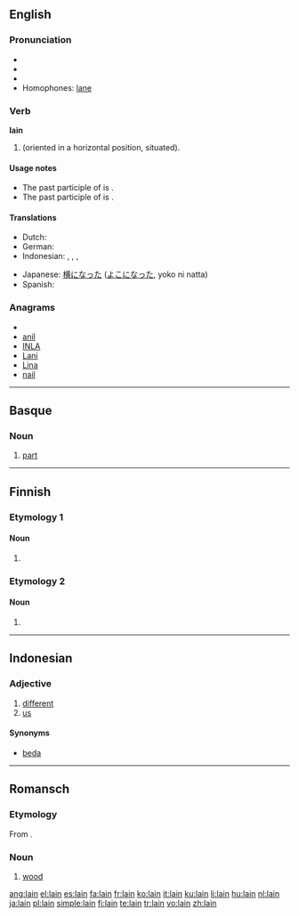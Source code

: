 ==English==

===Pronunciation===
* {{IPA|/lein/}}
* {{audio|en-us-lain.ogg|Audio (US)}}
* {{rhymes|eɪn}}
* Homophones: [[lane]]

===Verb===
'''lain'''

# {{past participle of|[[lie#Etymology 1|lie]]|nodot=1}} (oriented in a horizontal position, situated).

====Usage notes====
* The past participle of {{term||[[lie#Etymology 2|lie]]|deceive}} is {{term|lied|lang=en}}.
* The past participle of {{term||[[lay#Etymology 1|lay]]|put down}} is {{term|laid|lang=en}}.

====Translations====
{{trans-top|situated horizontally}}
* Dutch: {{t+|nl|gelegen}}
* German: {{t+|de|gelegen}}
* Indonesian: {{t-|id|baring|alt=berbaring|xs=Indonesian}}, {{t-|id|baring|alt=membaringkan|xs=Indonesian}}, {{t-|id|baring|alt=dibaringkan|xs=Indonesian}}, {{t-|id|baring|alt=terbaring|xs=Indonesian}}
{{trans-mid}}
* Japanese: [[横になった]] ([[よこになった]], yoko ni natta)
* Spanish: {{t-|es|tumbado}}
{{trans-bottom}}

===Anagrams===
* {{alphagram|ailn}}
* [[anil#English|anil]]
* [[INLA#English|INLA]]
* [[Lani#English|Lani]]
* [[Lina#English|Lina]]
* [[nail#English|nail]]

----

==Basque==

===Noun===
{{eu-noun}}

# [[part]]

----

==Finnish==

===Etymology 1===

====Noun====
{{infl|fi|noun form}}

# {{fi-form of|type=noun|case=instructive|pl=plural|[[laki]]}}

===Etymology 2===

====Noun====
{{infl|fi|noun form}}

# {{fi-form of|type=noun|case=genitive|pl=singular|[[laki]]}}

----

==Indonesian==

===Adjective===
{{infl|id|adjective}}

# [[different]]
# [[us]]

====Synonyms====
* [[beda]]

----

==Romansch==

===Etymology===
From {{etyl|la|rm}} {{term|lignum|lang=la}}.

===Noun===
{{infl|rm|noun|g=m}}

# [[wood]]

[[ang:lain]]
[[el:lain]]
[[es:lain]]
[[fa:lain]]
[[fr:lain]]
[[ko:lain]]
[[it:lain]]
[[ku:lain]]
[[li:lain]]
[[hu:lain]]
[[nl:lain]]
[[ja:lain]]
[[pl:lain]]
[[simple:lain]]
[[fi:lain]]
[[te:lain]]
[[tr:lain]]
[[vo:lain]]
[[zh:lain]]